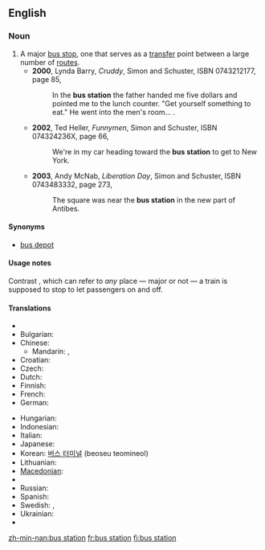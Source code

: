 ==English==
{{wikipedia}}
===Noun===
{{en-noun}}
#A major [[bus stop]], one that serves as a [[transfer]] point between a large number of [[route]]s.
#*'''2000''', Lynda Barry, ''Cruddy'', Simon and Schuster, ISBN 0743212177, page 85,
#*:In the '''bus station''' the father handed me five dollars and pointed me to the lunch counter. "Get yourself something to eat." He went into the men's room...&nbsp;.
#*'''2002''', Ted Heller, ''Funnymen'', Simon and Schuster, ISBN 074324236X, page 66,
#*:We're in my car heading toward the '''bus station''' to get to New York.
#*'''2003''', Andy McNab, ''Liberation Day'', Simon and Schuster, ISBN 0743483332, page 273,
#*:The square was near the '''bus station''' in the new part of Antibes.
====Synonyms====
*[[bus depot]]
====Usage notes====
Contrast {{term|train station}}, which can refer to ''any'' place — major or not — a train is supposed to stop to let passengers on and off.

====Translations====
{{trans-top|major bus stop, one that serves as a transfer point between a large number of routes}}
* {{trreq|Arabic}}
* Bulgarian: {{t-|bg|автогара|f|tr=ávtogára|sc=Cyrl}}
* Chinese:
** Mandarin: {{t-|cmn|公共汽車總站|sc=Hani|xs=Mandarin}}, {{t-|cmn|公共汽车总站|tr=gōnggòngqìchē zhǒngzhàn|sc=Hani|xs=Mandarin}}
* Croatian: {{t|hr|autobusni kolodvor|m}}
* Czech: {{t|cs|autobusové nádraží}}
* Dutch: {{t|nl|busstation}}
* Finnish: {{t-|fi|linja-autoasema}}
* French: {{t|fr|gare routière|f}}
* German: {{t-|de|Busbahnhof|m}}
{{trans-mid}}
* Hungarian: {{t|hu|buszállomás}}
* Indonesian: {{t|id|terminal bus|xs=Indonesian}}
* Italian: {{t|it|stazione degli autobus}}
* Japanese: {{t|ja|バスステーション|tr=basu sutēshon|sc=Jpan}}
* Korean: [[버스 터미널]] (beoseu teomineol)
* Lithuanian: {{t|lt|autobusų stotis|xs=Lithuanian}}
* [[Macedonian]]: {{t|mk|автобуска станица|f|tr=avtóbuska stánica|sc=Cyrl|xs=Macedonian}}
* {{trreq|Portuguese}}
* Russian: {{t+|ru|автовокзал|m|tr=avtovokzál|sc=Cyrl}}
* Spanish: {{t|es|estación de autobús|f}}
* Swedish: {{t|sv|busstation|c}}, {{t|sv|bussterminal|c}}
* Ukrainian: {{t-|uk|автовокзал|m|sc=Cyrl|xs=Ukrainian}}
* {{trreq|Vietnamese}}

{{anagrams:en/abinossttu}}
[[zh-min-nan:bus station]]
[[fr:bus station]]
[[fi:bus station]]